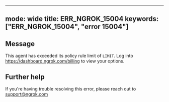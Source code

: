 
---
mode: wide
title: ERR_NGROK_15004
keywords: ["ERR_NGROK_15004", "error 15004"]
---

## Message
This agent has exceeded its policy rule limit of `LIMIT`. Log into https://dashboard.ngrok.com/billing to view your options.




## Further help
If you're having trouble resolving this error, please reach out to [support@ngrok.com](mailto:support@ngrok.com?subject=Help%20with%20ERR_NGROK_15004)


